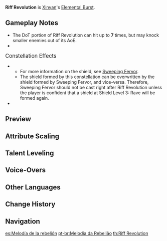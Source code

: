 {{Talent Infobox
|image         = Talent Riff Revolution.png
|character     = Xinyan
|type          = Elemental Burst
|info          = Strumming rapidly, Xinyan [[Knockback|launches]] nearby opponents and deals {{Color|Physical DMG}} to them, hyping up the crowd.<br />The sheer intensity of the atmosphere will cause explosions that deal {{Color|Pyro DMG}} to nearby opponents.
|energyCost    = 60
|CD            = 15s
|duration      = 2s
|attr1         = Skill DMG
|value1        = 341–767%
|attr2         = DoT
|value2        = 40–90%
|attr3         = Duration
|value3        = 2s
|utility1      = Physical DMG
|utility2      = Knockback
|scale_att1    = ATK
}}
{{Description|Xinyan used to end all her performances with this move. She didn't stop because it was dangerous, however, but because she didn't have a more epic finale in case someone shouted "Encore!"}}
'''Riff Revolution''' is [[Xinyan]]'s [[Elemental Burst]].

==Gameplay Notes==
* The DoT portion of Riff Revolution can hit up to '''7''' times, but may knock smaller enemies out of its AoE.
* {{TalentNote|icd|Pyro DoT}}

;<big>Constellation Effects</big>
* {{TalentNote|constellation|2|Impromptu Opening}}
** For more information on the shield, see [[Sweeping Fervor]].
** The shield formed by this constellation can be overwritten by the shield formed by Sweeping Fervor, and vice-versa. Therefore, Sweeping Fervor should not be cast right after Riff Revolution unless the player is confident that a shield at Shield Level 3: Rave will be formed again.
* {{TalentNote|constellation|5|Screamin' for an Encore|character=Xinyan|talent=Riff Revolution}}

==Preview==
{{Preview
|file    = Riff Revolution Preview
}}
{{clr}}

==Attribute Scaling==
{{Talent Scaling
|talentType=Elemental Burst
|levels=14
|order=skilldmg,pyrodot,duration,cd,energycost
|titles=Skill DMG (%),Pyro DoT (%),Duration,CD,Energy Cost
|skilldmg_1=340.8
|skilldmg_2=366.36
|skilldmg_3=391.92
|skilldmg_4=426
|skilldmg_5=451.56
|skilldmg_6=477.12
|skilldmg_7=511.2
|skilldmg_8=545.28
|skilldmg_9=579.36
|skilldmg_10=613.44
|skilldmg_11=647.52
|skilldmg_12=681.6
|skilldmg_13=724.2
|skilldmg_14=767
|pyrodot_1=40
|pyrodot_2=43
|pyrodot_3=46
|pyrodot_4=50
|pyrodot_5=53
|pyrodot_6=56
|pyrodot_7=60
|pyrodot_8=64
|pyrodot_9=68
|pyrodot_10=72
|pyrodot_11=76
|pyrodot_12=80
|pyrodot_13=85
|pyrodot_14=90
|duration=2s
|cd=15s
|energycost=60
}}

==Talent Leveling==
{{Talent Upgrade|Xinyan}}

==Voice-Overs==
{{Talent VO}}

==Other Languages==
{{Other Languages
|en      = Riff Revolution
|zhs     = 叛逆刮弦
|zhs_rm  = Pànnì Guāxián
|zht     = 叛逆刮弦
|zht_rm  = Pànnì Guāxián
|zh_tl   = {{w|Pick slide|Pick Slide}} of Rebellion
|ja      = 反逆の弾き
|ja_rm   = Hangyaku no Hajiki{{Assumed}}
|ja_tl   = Strum of Rebellion
|ko      = 반항의 피치카토
|ko_rm   = Banhang-ui Pichikato
|ko_tl   = {{w|Pizzicato}} of Defiance
|es      = Melodía de la rebelión
|es_tl   = Melody of Rebelion
|fr      = Riff rebelle
|fr_tl   = Rebellious Riff
|ru      = Струны протеста
|ru_tl   = Strings of Protest
|th      = Riff Revolution
|vi      = Cung Đàn Ngỗ Ngược
|vi_tl   = 
|de      = Refrain der Rebellion
|de_tl   = Chorus of the Rebellion
|id      = Riff Revolution
|pt      = Melodia da Rebelião
|pt_tl   = Melody of the Rebelion
}}

==Change History==
{{Change History|1.1}}

==Navigation==
{{Talent Navbox|Xinyan}}

[[es:Melodía de la rebelión]]
[[pt-br:Melodia da Rebelião]]
[[th:Riff Revolution]]